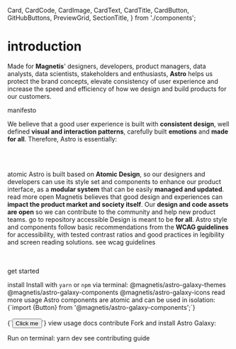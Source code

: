   Card,
  CardCode,
  CardImage,
  CardText,
  CardTitle,
  CardButton,
  GitHubButtons,
  PreviewGrid,
  SectionTitle,
} from './components';


<Meta title="home" />

# introduction

<GitHubButtons star fork />

Made for **Magnetis**' designers, developers, product managers, data analysts, data scientists, stakeholders and enthusiasts, **Astro** helps us protect the brand concepts, elevate consistency of user experience and increase the speed and efficiency of how we design and build products for our customers.

<SectionTitle>manifesto</SectionTitle>

We believe that a good user experience is built with **consistent design**, well defined **visual and interaction patterns**, carefully built **emotions** and **made for all**.
Therefore, Astro is essentially:

<br /><br />

<Story name="manifesto">
  <PreviewGrid columns={3}>
    <Card>
      <CardImage src={AtomicIllustration} />
      <CardTitle>atomic</CardTitle>
      <CardText>
        Astro is built based on <strong>Atomic Design</strong>, so our designers and developers can
        use its style set and components to enhance our product interface, as a
        <strong>modular system</strong> that can be easily <strong>managed and updated</strong>.
      </CardText>
      <CardButton href="http://bradfrost.com/blog/post/atomic-web-design/" target="_blank">
        read more
      </CardButton>
    </Card>
    <Card>
      <CardImage src={OpenIllustration} />
      <CardTitle>open</CardTitle>
      <CardText>
        Magnetis believes that good design and experiences can
        <strong>impact the product market and society itself</strong>. Our
        <strong>design and code assets are open</strong>
        so we can contribute to the community and help new product teams.
      </CardText>
      <CardButton href="https://github.com/magnetis/astro-galaxy" target="_blank">
        go to repository
      </CardButton>
    </Card>
    <Card>
      <CardImage src={AccessibleIllustration} />
      <CardTitle>accessible</CardTitle>
      <CardText>
        Design is meant to be <strong>for all</strong>. Astro style and components follow basic
        recommendations from the <strong>WCAG guidelines</strong> for accessibility, with tested
        contrast ratios and good practices in legibility and screen reading solutions.
      </CardText>
      <CardButton href="https://www.w3.org/TR/WCAG21/" target="_blank">
        see wcag guidelines
      </CardButton>
    </Card>
  </PreviewGrid>
</Story>

<br /><br />
<SectionTitle>get started</SectionTitle>

<Story name="get started">
  <PreviewGrid columns={3}>
    <Card>
      <CardTitle>install</CardTitle>
      <CardText>
        Install with <code>yarn</code> or <code>npm</code> via terminal:
        <CardCode>
          @magnetis/astro-galaxy-themes @magnetis/astro-galaxy-components
          @magnetis/astro-galaxy-icons
        </CardCode>
      </CardText>
      <CardButton
        href="https://github.com/magnetis/astro-galaxy/blob/master/README.md"
        target="_blank">
        read more
      </CardButton>
    </Card>
    <Card>
      <CardTitle>usage</CardTitle>
      <CardText>
        Astro components are atomic and can be used in isolation:
        <CardCode>
          {`import {Button} from '@magnetis/astro-galaxy-components';`}
          <br />
          <br />
          {`<Button>Click me</Button>`}
        </CardCode>
      </CardText>
      <CardButton
        href="https://github.com/magnetis/astro-galaxy#using-astro-galaxy"
        target="_blank">
        view usage docs
      </CardButton>
    </Card>
    <Card>
      <CardTitle>contribute</CardTitle>
      <CardText>
        Fork and install Astro Galaxy:
        <p>
          <GitHubButtons fork />
        </p>
        Run on terminal:
        <CardCode>yarn dev</CardCode>
      </CardText>
      <CardButton
        href="https://github.com/magnetis/astro-galaxy/blob/master/CONTRIBUTING.md"
        target="_blank">
        see contributing guide
      </CardButton>
    </Card>
  </PreviewGrid>
</Story>

